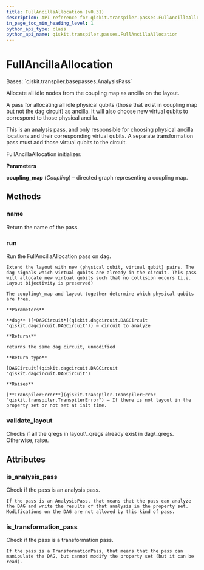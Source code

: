 ```yaml
---
title: FullAncillaAllocation (v0.31)
description: API reference for qiskit.transpiler.passes.FullAncillaAllocation in qiskit v0.31
in_page_toc_min_heading_level: 1
python_api_type: class
python_api_name: qiskit.transpiler.passes.FullAncillaAllocation
---
```


# FullAncillaAllocation

<Class id="qiskit.transpiler.passes.FullAncillaAllocation" isDedicatedPage={true} github="https://github.com/qiskit/qiskit/tree/stable/0.18/qiskit/transpiler/passes/layout/full_ancilla_allocation.py" signature="FullAncillaAllocation(*args, **kwargs)" modifiers="class">
  Bases: `qiskit.transpiler.basepasses.AnalysisPass`

  Allocate all idle nodes from the coupling map as ancilla on the layout.

  A pass for allocating all idle physical qubits (those that exist in coupling map but not the dag circuit) as ancilla. It will also choose new virtual qubits to correspond to those physical ancilla.

  <Admonition title="Note" type="note">
    This is an analysis pass, and only responsible for choosing physical ancilla locations and their corresponding virtual qubits. A separate transformation pass must add those virtual qubits to the circuit.
  </Admonition>

  FullAncillaAllocation initializer.

  **Parameters**

  **coupling\_map** (*Coupling*) – directed graph representing a coupling map.

  ## Methods

  <span id="qiskit-transpiler-passes-fullancillaallocation-name" />

  ### name

  <Function id="qiskit.transpiler.passes.FullAncillaAllocation.name" signature="FullAncillaAllocation.name()">
    Return the name of the pass.
  </Function>

  <span id="qiskit-transpiler-passes-fullancillaallocation-run" />

  ### run

  <Function id="qiskit.transpiler.passes.FullAncillaAllocation.run" signature="FullAncillaAllocation.run(dag)">
    Run the FullAncillaAllocation pass on dag.

    Extend the layout with new (physical qubit, virtual qubit) pairs. The dag signals which virtual qubits are already in the circuit. This pass will allocate new virtual qubits such that no collision occurs (i.e. Layout bijectivity is preserved)

    The coupling\_map and layout together determine which physical qubits are free.

    **Parameters**

    **dag** ([*DAGCircuit*](qiskit.dagcircuit.DAGCircuit "qiskit.dagcircuit.DAGCircuit")) – circuit to analyze

    **Returns**

    returns the same dag circuit, unmodified

    **Return type**

    [DAGCircuit](qiskit.dagcircuit.DAGCircuit "qiskit.dagcircuit.DAGCircuit")

    **Raises**

    [**TranspilerError**](qiskit.transpiler.TranspilerError "qiskit.transpiler.TranspilerError") – If there is not layout in the property set or not set at init time.
  </Function>

  <span id="qiskit-transpiler-passes-fullancillaallocation-validate-layout" />

  ### validate\_layout

  <Function id="qiskit.transpiler.passes.FullAncillaAllocation.validate_layout" signature="FullAncillaAllocation.validate_layout(layout_qubits, dag_qubits)" modifiers="static">
    Checks if all the qregs in layout\_qregs already exist in dag\_qregs. Otherwise, raise.
  </Function>

  ## Attributes

  ### is\_analysis\_pass

  <Attribute id="qiskit.transpiler.passes.FullAncillaAllocation.is_analysis_pass">
    Check if the pass is an analysis pass.

    If the pass is an AnalysisPass, that means that the pass can analyze the DAG and write the results of that analysis in the property set. Modifications on the DAG are not allowed by this kind of pass.
  </Attribute>

  ### is\_transformation\_pass

  <Attribute id="qiskit.transpiler.passes.FullAncillaAllocation.is_transformation_pass">
    Check if the pass is a transformation pass.

    If the pass is a TransformationPass, that means that the pass can manipulate the DAG, but cannot modify the property set (but it can be read).
  </Attribute>
</Class>

